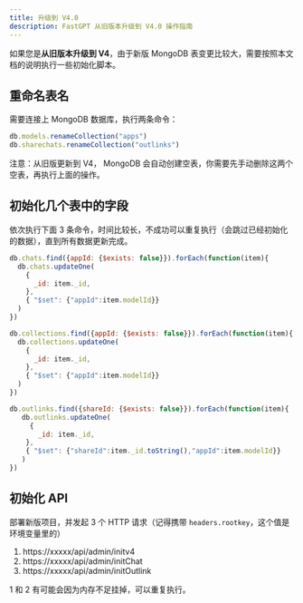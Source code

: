 ```yaml
---
title: 升级到 V4.0
description: FastGPT 从旧版本升级到 V4.0 操作指南
---
```



如果您是**从旧版本升级到 V4**，由于新版 MongoDB 表变更比较大，需要按照本文档的说明执行一些初始化脚本。

## 重命名表名

需要连接上 MongoDB 数据库，执行两条命令：

```js
db.models.renameCollection("apps")
db.sharechats.renameCollection("outlinks")
```

<Alert context="warning">
注意：从旧版更新到 V4， MongoDB 会自动创建空表，你需要先手动删除这两个空表，再执行上面的操作。
</Alert>

## 初始化几个表中的字段

依次执行下面 3 条命令，时间比较长，不成功可以重复执行（会跳过已经初始化的数据），直到所有数据更新完成。

```js
db.chats.find({appId: {$exists: false}}).forEach(function(item){
  db.chats.updateOne(
    {
      _id: item._id,
    },
    { "$set": {"appId":item.modelId}}
  )
})

db.collections.find({appId: {$exists: false}}).forEach(function(item){
  db.collections.updateOne(
    {
      _id: item._id,
    },
    { "$set": {"appId":item.modelId}}
  )
})

db.outlinks.find({shareId: {$exists: false}}).forEach(function(item){
   db.outlinks.updateOne(
     {
       _id: item._id,
    },
    { "$set": {"shareId":item._id.toString(),"appId":item.modelId}}
   )
})
```

## 初始化 API

部署新版项目，并发起 3 个 HTTP 请求（记得携带 `headers.rootkey`，这个值是环境变量里的）

1. https://xxxxx/api/admin/initv4
2. https://xxxxx/api/admin/initChat
3. https://xxxxx/api/admin/initOutlink

1 和 2 有可能会因为内存不足挂掉，可以重复执行。
